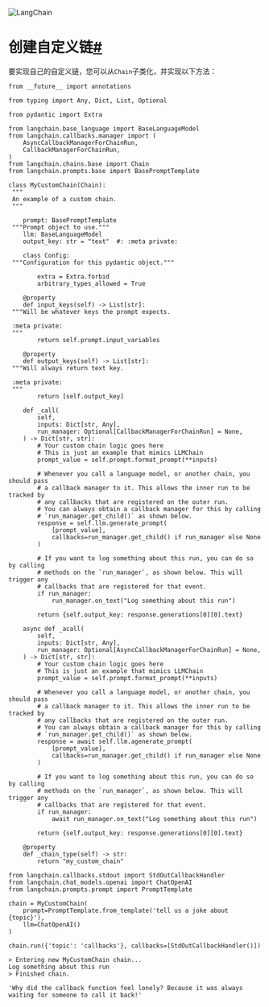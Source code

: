 

<Head>
  <script>
    {
      `(function() {
         var _hmt = _hmt || [];
(function() {
  var hm = document.createElement("script");
  hm.src = "https://hm.baidu.com/hm.js?e60fb290e204e04c5cb6f79b0ac1e697";
  var s = document.getElementsByTagName("script")[0]; 
  s.parentNode.insertBefore(hm, s);
})();
       })();`
    }
  </script>
</Head>

![LangChain](https://pica.zhimg.com/50/v2-56e8bbb52aa271012541c1fe1ceb11a2_r.gif)





创建自定义链[#](#creating-a-custom-chain "永久链接到此标题")
==============================================

要实现自己的自定义链，您可以从`Chain`子类化，并实现以下方法：

```
from __future__ import annotations

from typing import Any, Dict, List, Optional

from pydantic import Extra

from langchain.base_language import BaseLanguageModel
from langchain.callbacks.manager import (
    AsyncCallbackManagerForChainRun,
    CallbackManagerForChainRun,
)
from langchain.chains.base import Chain
from langchain.prompts.base import BasePromptTemplate

class MyCustomChain(Chain):
 """
 An example of a custom chain.
 """

    prompt: BasePromptTemplate
 """Prompt object to use."""
    llm: BaseLanguageModel
    output_key: str = "text"  #: :meta private:

    class Config:
 """Configuration for this pydantic object."""

        extra = Extra.forbid
        arbitrary_types_allowed = True

    @property
    def input_keys(self) -> List[str]:
 """Will be whatever keys the prompt expects.

 :meta private:
 """
        return self.prompt.input_variables

    @property
    def output_keys(self) -> List[str]:
 """Will always return text key.

 :meta private:
 """
        return [self.output_key]

    def _call(
        self,
        inputs: Dict[str, Any],
        run_manager: Optional[CallbackManagerForChainRun] = None,
    ) -> Dict[str, str]:
        # Your custom chain logic goes here
        # This is just an example that mimics LLMChain
        prompt_value = self.prompt.format_prompt(**inputs)

        # Whenever you call a language model, or another chain, you should pass
        # a callback manager to it. This allows the inner run to be tracked by
        # any callbacks that are registered on the outer run.
        # You can always obtain a callback manager for this by calling
        # `run_manager.get_child()` as shown below.
        response = self.llm.generate_prompt(
            [prompt_value],
            callbacks=run_manager.get_child() if run_manager else None
        )

        # If you want to log something about this run, you can do so by calling
        # methods on the `run_manager`, as shown below. This will trigger any
        # callbacks that are registered for that event.
        if run_manager:
            run_manager.on_text("Log something about this run")

        return {self.output_key: response.generations[0][0].text}

    async def _acall(
        self,
        inputs: Dict[str, Any],
        run_manager: Optional[AsyncCallbackManagerForChainRun] = None,
    ) -> Dict[str, str]:
        # Your custom chain logic goes here
        # This is just an example that mimics LLMChain
        prompt_value = self.prompt.format_prompt(**inputs)

        # Whenever you call a language model, or another chain, you should pass
        # a callback manager to it. This allows the inner run to be tracked by
        # any callbacks that are registered on the outer run.
        # You can always obtain a callback manager for this by calling
        # `run_manager.get_child()` as shown below.
        response = await self.llm.agenerate_prompt(
            [prompt_value],
            callbacks=run_manager.get_child() if run_manager else None
        )

        # If you want to log something about this run, you can do so by calling
        # methods on the `run_manager`, as shown below. This will trigger any
        # callbacks that are registered for that event.
        if run_manager:
            await run_manager.on_text("Log something about this run")

        return {self.output_key: response.generations[0][0].text}

    @property
    def _chain_type(self) -> str:
        return "my_custom_chain"

```

```
from langchain.callbacks.stdout import StdOutCallbackHandler
from langchain.chat_models.openai import ChatOpenAI
from langchain.prompts.prompt import PromptTemplate

chain = MyCustomChain(
    prompt=PromptTemplate.from_template('tell us a joke about {topic}'),
    llm=ChatOpenAI()
)

chain.run({'topic': 'callbacks'}, callbacks=[StdOutCallbackHandler()])

```

```
> Entering new MyCustomChain chain...
Log something about this run
> Finished chain.

```

```
'Why did the callback function feel lonely? Because it was always waiting for someone to call it back!'

```


